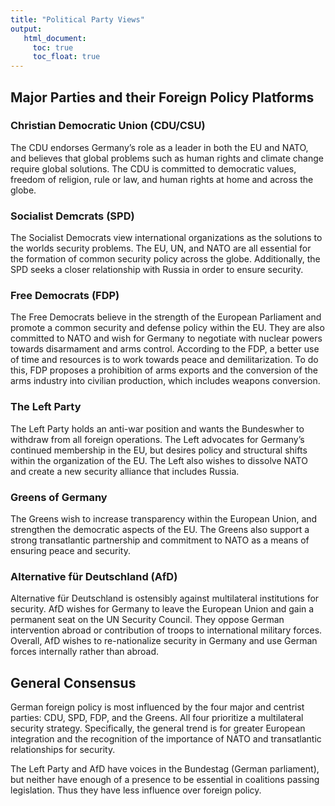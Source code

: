 ```yaml
---
title: "Political Party Views"
output:
   html_document:
     toc: true
     toc_float: true
---
```

## Major Parties and their Foreign Policy Platforms

### Christian Democratic Union (CDU/CSU)

The CDU endorses Germany's role as a leader in both the EU and NATO, and believes that global problems such as human rights and climate change require global solutions. The CDU is committed to democratic values, freedom of religion, rule or law, and human rights at home and across the globe.

### Socialist Demcrats (SPD)

The Socialist Democrats view international organizations as the solutions to the worlds security problems. The EU, UN, and NATO are all essential for the formation of common security policy across the globe. Additionally, the SPD seeks a closer relationship with Russia in order to ensure security.

### Free Democrats (FDP)

The Free Democrats believe in the strength of the European Parliament and promote  a common security and defense policy within the EU. They are also committed to NATO and wish for Germany to negotiate with nuclear powers towards disarmament and arms control. According to the FDP, a better use of time and resources is to work towards peace and demilitarization. To do this, FDP proposes a prohibition of arms exports and the conversion of the arms industry into civilian production, which includes weapons conversion. 

### The Left Party

The Left Party holds an anti-war position and wants the Bundeswher to withdraw from all foreign operations. The Left advocates for Germany's continued membership in the EU, but desires policy and structural shifts within the organization of the EU. The Left also wishes to dissolve NATO and create a new security alliance that includes Russia. 

### Greens of Germany

The Greens wish to increase transparency within the European Union, and strengthen the democratic aspects of the EU. The Greens also support a strong transatlantic partnership and commitment to NATO as a means of ensuring peace and security.

### Alternative für Deutschland (AfD)

Alternative für Deutschland is ostensibly against multilateral institutions for security. AfD wishes for Germany to leave the European Union and gain a permanent seat on the UN Security Council. They oppose German intervention abroad or contribution of troops to international military forces. Overall, AfD wishes to re-nationalize security in Germany and use German forces internally rather than abroad.

## General Consensus

German foreign policy is most influenced by the four major and centrist parties: CDU, SPD, FDP, and the Greens. All four prioritize a multilateral security strategy. Specifically, the general trend is for greater European integration and the recognition of the importance of NATO and transatlantic relationships for security. 

The Left Party and AfD have  voices in the Bundestag (German parliament), but neither have enough of a presence to be essential in coalitions passing legislation. Thus they have less influence over foreign policy. 
